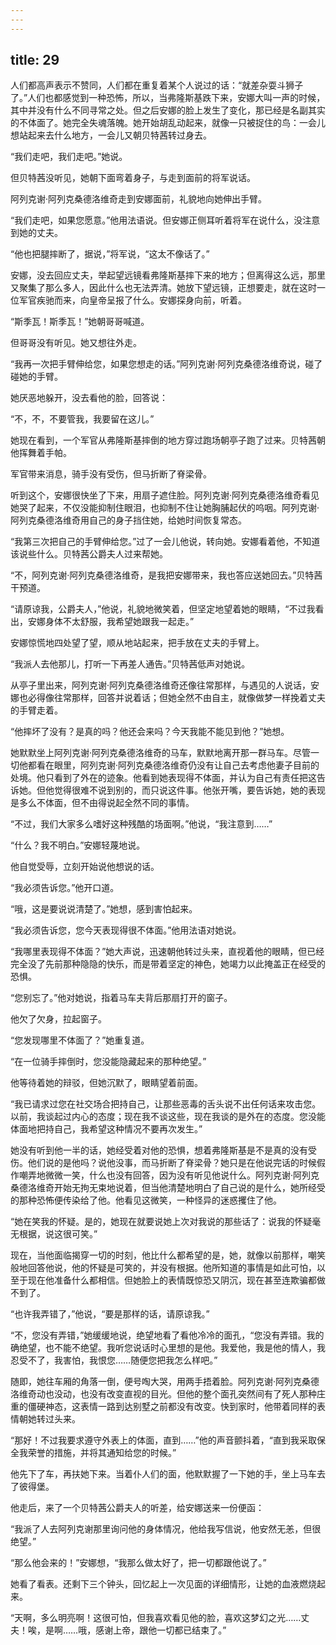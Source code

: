 ```yaml
---
---
---
```

title: 29
---




人们都高声表示不赞同，人们都在重复着某个人说过的话：“就差杂耍斗狮子了。”人们也都感觉到一种恐怖，所以，当弗隆斯基跌下来，安娜大叫一声的时候，其中并没有什么不同寻常之处。但之后安娜的脸上发生了变化，那已经是名副其实的不体面了。她完全失魂落魄。她开始胡乱动起来，就像一只被捉住的鸟：一会儿想站起来去什么地方，一会儿又朝贝特茜转过身去。

“我们走吧，我们走吧。”她说。

但贝特茜没听见，她朝下面弯着身子，与走到面前的将军说话。

阿列克谢·阿列克桑德洛维奇走到安娜面前，礼貌地向她伸出手臂。

“我们走吧，如果您愿意。”他用法语说。但安娜正侧耳听着将军在说什么，没注意到她的丈夫。

“他也把腿摔断了，据说，”将军说，“这太不像话了。”

安娜，没去回应丈夫，举起望远镜看弗隆斯基摔下来的地方；但离得这么远，那里又聚集了那么多人，因此什么也无法弄清。她放下望远镜，正想要走，就在这时一位军官疾驰而来，向皇帝呈报了什么。安娜探身向前，听着。

“斯季瓦！斯季瓦！”她朝哥哥喊道。

但哥哥没有听见。她又想往外走。

“我再一次把手臂伸给您，如果您想走的话。”阿列克谢·阿列克桑德洛维奇说，碰了碰她的手臂。

她厌恶地躲开，没去看他的脸，回答说：

“不，不，不要管我，我要留在这儿。”

她现在看到，一个军官从弗隆斯基摔倒的地方穿过跑场朝亭子跑了过来。贝特茜朝他挥舞着手帕。

军官带来消息，骑手没有受伤，但马折断了脊梁骨。

听到这个，安娜很快坐了下来，用扇子遮住脸。阿列克谢·阿列克桑德洛维奇看见她哭了起来，不仅没能抑制住眼泪，也抑制不住让她胸脯起伏的呜咽。阿列克谢·阿列克桑德洛维奇用自己的身子挡住她，给她时间恢复常态。

“我第三次把自己的手臂伸给您。”过了一会儿他说，转向她。安娜看着他，不知道该说些什么。贝特茜公爵夫人过来帮她。

“不，阿列克谢·阿列克桑德洛维奇，是我把安娜带来，我也答应送她回去。”贝特茜干预道。

“请原谅我，公爵夫人，”他说，礼貌地微笑着，但坚定地望着她的眼睛，“不过我看出，安娜身体不太舒服，我希望她跟我一起走。”

安娜惊慌地四处望了望，顺从地站起来，把手放在丈夫的手臂上。

“我派人去他那儿，打听一下再差人通告。”贝特茜低声对她说。

从亭子里出来，阿列克谢·阿列克桑德洛维奇还像往常那样，与遇见的人说话，安娜也必得像往常那样，回答并说着话；但她全然不由自主，就像做梦一样挽着丈夫的手臂走着。

“他摔坏了没有？是真的吗？他还会来吗？今天我能不能见到他？”她想。

她默默坐上阿列克谢·阿列克桑德洛维奇的马车，默默地离开那一群马车。尽管一切他都看在眼里，阿列克谢·阿列克桑德洛维奇仍没有让自己去考虑他妻子目前的处境。他只看到了外在的迹象。他看到她表现得不体面，并认为自己有责任把这告诉她。但他觉得很难不说到别的，而只说这件事。他张开嘴，要告诉她，她的表现是多么不体面，但不由得说起全然不同的事情。

“不过，我们大家多么嗜好这种残酷的场面啊。”他说，“我注意到……”

“什么？我不明白。”安娜轻蔑地说。

他自觉受辱，立刻开始说他想说的话。

“我必须告诉您。”他开口道。

“哦，这是要说说清楚了。”她想，感到害怕起来。

“我必须告诉您，您今天表现得很不体面。”他用法语对她说。

“我哪里表现得不体面？”她大声说，迅速朝他转过头来，直视着他的眼睛，但已经完全没了先前那种隐隐的快乐，而是带着坚定的神色，她竭力以此掩盖正在经受的恐惧。

“您别忘了。”他对她说，指着马车夫背后那扇打开的窗子。

他欠了欠身，拉起窗子。

“您发现哪里不体面了？”她重复道。

“在一位骑手摔倒时，您没能隐藏起来的那种绝望。”

他等待着她的辩驳，但她沉默了，眼睛望着前面。

“我已请求过您在社交场合把持自己，让那些恶毒的舌头说不出任何话来攻击您。以前，我谈起过内心的态度；现在我不谈这些，现在我谈的是外在的态度。您没能体面地把持自己，我希望这种情况不要再次发生。”

她没有听到他一半的话，她经受着对他的恐惧，想着弗隆斯基是不是真的没有受伤。他们说的是他吗？说他没事，而马折断了脊梁骨？她只是在他说完话的时候假作嘲弄地微微一笑，什么也没有回答，因为没有听见他说什么。阿列克谢·阿列克桑德洛维奇开始无拘无束地说着，但当他清楚地明白了自己说的是什么，她所经受的那种恐怖便传染给了他。他看见这微笑，一种怪异的迷惑攫住了他。

“她在笑我的怀疑。是的，她现在就要说她上次对我说的那些话了：说我的怀疑毫无根据，说这很可笑。”

现在，当他面临揭穿一切的时刻，他比什么都希望的是，她，就像以前那样，嘲笑般地回答他说，他的怀疑是可笑的，并没有根据。他所知道的事情是如此可怕，以至于现在他准备什么都相信。但她脸上的表情既惊恐又阴沉，现在甚至连欺骗都做不到了。

“也许我弄错了，”他说，“要是那样的话，请原谅我。”

“不，您没有弄错，”她缓缓地说，绝望地看了看他冷冷的面孔，“您没有弄错。我的确绝望，也不能不绝望。我听您说话时心里想的是他。我爱他，我是他的情人，我忍受不了，我害怕，我恨您……随便您把我怎么样吧。”

随即，她往车厢的角落一倒，便号啕大哭，用两手捂着脸。阿列克谢·阿列克桑德洛维奇动也没动，也没有改变直视的目光。但他的整个面孔突然间有了死人那种庄重的僵硬神态，这表情一路到达别墅之前都没有改变。快到家时，他带着同样的表情朝她转过头来。

“那好！不过我要求遵守外表上的体面，直到……”他的声音颤抖着，“直到我采取保全我荣誉的措施，并将其通知给您的时候。”

他先下了车，再扶她下来。当着仆人们的面，他默默握了一下她的手，坐上马车去了彼得堡。

他走后，来了一个贝特茜公爵夫人的听差，给安娜送来一份便函：

“我派了人去阿列克谢那里询问他的身体情况，他给我写信说，他安然无恙，但很绝望。”

“那么他会来的！”安娜想，“我那么做太好了，把一切都跟他说了。”

她看了看表。还剩下三个钟头，回忆起上一次见面的详细情形，让她的血液燃烧起来。

“天啊，多么明亮啊！这很可怕，但我喜欢看见他的脸，喜欢这梦幻之光……丈夫！唉，是啊……哦，感谢上帝，跟他一切都已结束了。”